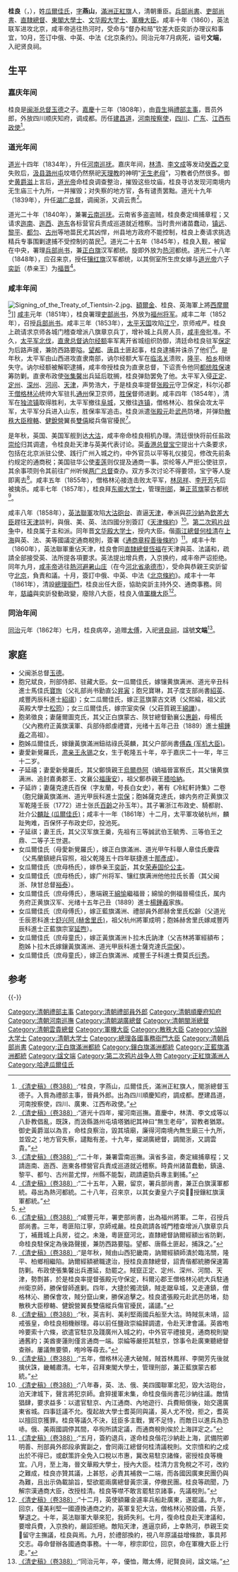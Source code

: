 {{Manchu name|[[瓜尔佳氏|瓜尔佳]]}}
{{明清人物信息框
|姓名 =桂良
|原名 =
|圖片名稱=
|圖片大小 =
|圖片說明 =
|最高職務 = 太子太保文華殿大學士內大臣
|國家 =大清
|爵位 =
|籍貫 =
|族裔 = [[滿洲|滿洲]]
|旗籍 = [[正紅旗|正紅旗]]
|府邸 =
|世系 = 
|字號 = 燕山
|室名 = 
|諡號 =文端
|出生日期 =乾隆五十年（1785年）
|出生地點 =
|逝世日期 = 同治元年（1862年）
|逝世地點 = [[京师|京师]][[顺天府|顺天府]]
|墓葬 =
|配偶 =
|親屬 =祖父：塞德立<br>父：玉德<br>岳父：肃亲王[[永锡|永锡]]<br>兄：大哥俊良、二哥斌良<br>弟：四弟岳良、五弟徵良、六弟法良<br>子：延禧、延祚、延祺、延祜<br>女婿：恭亲王[[奕訢|奕訢]]
|出身 = 
|經歷 = 
|著作 =
}}

'''桂良'''（{{lang-mnc|ᡤᡠᡳᠯᡳᠶᠠᠩ|v=guiliyang}}，{{bd|1785年||1862年|catIdx=G}}），姓[[瓜爾佳氏|瓜爾佳氏]]，[[表字|字]]'''燕山'''，[[滿洲正紅旗|滿洲正紅旗]]人，清朝重臣。[[兵部尚書|兵部尚書]]、[[吏部|吏部]][[尚書|尚書]]、[[直隸總督|直隸總督]]、[[東閣大學士|東閣大學士]]、[[文华殿大学士|文华殿大学士]]、[[軍機大臣|軍機大臣]]。咸丰十年（1860），英法联军进攻北京，咸丰帝逃往热河时，受命与“督办和局”钦差大臣奕訢办理议和事宜，10月，签订中俄、中英、中法《北京条约》。同治元年7月病死，谥号'''文端'''，入祀贤良祠。

== 生平 ==
=== 嘉庆年间 ===
桂良是[[闽浙总督|闽浙总督]][[玉德|玉德]]之子。[[嘉慶|嘉慶]]十三年（1808年），由[[貢生|貢生]]捐[[禮部|禮部]][[主事|主事]]，晋员外郎，外放四川顺庆知府，调成都。历任[[建昌道|建昌道]]，[[河南|河南]][[按察使|按察使]]，[[四川|四川]]、[[广东|广东]]、[[江西|江西]][[布政使|布政使]]<ref>[[s:清史稿/卷388|《清史稿》（卷388）]]:“桂良，字燕山，瓜爾佳氏，滿洲正紅旗人，閩浙總督玉德子。入貲為禮部主事，晉員外郎。出為四川順慶知府，調成都。歷建昌道，河南按察使，四川、廣東、江西布政使。”</ref>。

=== 道光年间 ===
[[道光|道光]]十四年（1834年），升任[[河南巡抚|河南巡抚]]。嘉庆年间，[[林清|林清]]、[[李文成|李文成]]等发动[[癸酉之变|癸酉之变]]失败后，[[汲县|汲县]][[潞州屯|潞州屯]]坟塔仍然祭祀[[天理教|天理教]]的神明“[[无生老母|无生老母]]”，习教者仍然很多。御史[[黄爵滋|黄爵滋]]上言后，[[道光帝|道光帝]]命桂良调查整治，摧毁这些坟庙，桂良寻访发现河南境内无生庙三十九所，一并摧毁；对失察的地方官，各有谴责罢黜。道光十九年（1839年），升任[[湖广总督|湖广总督]]，调闽浙，又调云贵<ref>[[s:清史稿/卷388|《清史稿》（卷388）]]:“道光十四年，擢河南巡撫。嘉慶中，林清、李文成等以八卦教倡亂，既誅，而汲縣潞州屯墳塔猶祀其神曰“無生老母”，習教者猶眾。御史黃爵滋以為言，命桂良察治，毀其墳廟，廉得河南境內無生廟三十九所，並毀之；地方官失察，譴黜有差。十九年，擢湖廣總督，調閩浙，又調雲貴。”</ref>。

道光二十年（1840年），兼署[[云南巡抚|云南巡抚]]。云南省多盗盗贼，桂良奏定缉捕章程；又请求[[迤南|迤南]]、[[迤西|迤西]]、[[迤东|迤东]]各标营官兵责成巡道就近稽察。当时贵州诸苗蠢动，[[镇远|镇远]]、[[黎平|黎平]]、[[都匀|都匀]]、[[古州|古州]]等地苗民尤其凶悍，州县地方政府不能控制，桂良上奏请求挑选精兵专事围剿逮捕不受控制的苗民<ref>[[s:清史稿/卷388|《清史稿》（卷388）]]:“二十年，兼署雲南巡撫。滇省多盜，奏定緝捕章程；又請迤南、迤西、迤東各標營官兵責成巡道就近稽察。時貴州諸苗蠢動，鎮遠、黎平、都勻、古州苗尤悍，州縣不能製，疏請遴勁兵專主剿捕。”</ref>。道光二十五年（1845年），桂良入觐，被留在中央，署理[[兵部尚书|兵部尚书]]，兼[[正白旗|正白旗]]汉军都统。旋即外放为[[热河|热河]]都统。道光二十八年（1848年），应召来京，授任[[镶红旗|镶红旗]]汉军都统，以其侧室所生庶女嫁与[[道光帝|道光帝]]六子[[奕訢|奕訢]]（恭亲王）为[[福晋|福晋]]<ref>[[s:清史稿/卷388|《清史稿》（卷388）]]:“二十五年，入覲，留京，署兵部尚書，兼正白旗漢軍都統。尋出為熱河都統。二十八年，召來京，以其女妻皇六子奕，授鑲紅旗漢軍都統。”</ref>。

=== 咸丰年间 ===
[[File:Signing_of_the_Treaty_of_Tientsin-2.jpg|thumb]]、[[額爾金|額爾金]]、桂良、英海軍上將[[迈克尔·西摩尔|西摩爾]]<ref>{{cite web|title=Antique Prints of China|url=http://www.philographikon.com/printschina.html|accessdate=2010-12-31|archive-date=2010-11-14|archive-url=https://web.archive.org/web/20101114025823/http://www.philographikon.com/printschina.html|dead-url=no}}</ref>]]
[[咸丰|咸丰]]元年（1851年），桂良署理[[吏部尚书|吏部尚书]]，外放为[[福州将军|福州将军]]。咸丰二年（1852年），召授[[兵部尚书|兵部尚书]]。咸丰三年（1853年），[[太平天国|太平天国]]攻陷[[江宁|江宁]]，京师戒严。桂良上疏请求京师各城门稽查增派八旗章京兵丁，增补城上兵房人员，[[咸丰帝|咸丰帝]]批准。不久，[[太平军北伐|太平军北伐]]，[[直隶总督|直隶总督]][[讷尔经额|讷尔经额]]率军离开省城组织防御，清廷命桂良驻军[[保定|保定]]为后路声援，兼防西路要隘。[[望都|望都]]、[[唐县|唐县]]土匪起事，桂良逮捕并诛杀了他们<ref>[[s:清史稿/卷388|《清史稿》（卷388）]]:“咸豐元年，署吏部尚書，出為福州將軍。二年，召授兵部尚書。三年，粵匪陷江寧，京師戒嚴。桂良疏請各城門稽查增派八旗章京兵丁，補葺城上兵房，從之。未幾，粵匪竄河北，直隸總督訥爾經額出省防剿，命桂良駐保定為後路聲援，兼防西路要隘。望都、唐縣土匪起，捕誅之。”</ref>。是年秋，太平军由山西进攻直隶南部，讷尔经额大军在[[临洺关|临洺关]]溃败，[[隆平|隆平]]、[[柏乡|柏乡]]相继失守。讷尔经额被解职逮捕，咸丰帝授桂良为直隶总督，下诏责令他同[[都统|都统]][[胜保|胜保]]速筹防剿。直隶布政使[[张集馨|张集馨]]出兵延后耽搁，桂良弹劾罢免了他。太平军入侵[[正定|正定]]、[[定州|定州]]、[[深州|深州]]、[[河间|河间]]、[[天津|天津]]，声势浩大，于是桂良率提督[[张殿元|张殿元]]守卫保定，科尔沁郡王[[僧格林沁|僧格林沁]]统帅大军驻扎[[通州|通州]]保卫京师，[[胜保|胜保]]督师进剿。咸丰四年（1854年），清军在[[独流镇|独流镇]]取得胜利，太平军撤往[[阜城|阜城]]，又撤往[[连镇|连镇]]，僧格林沁、胜保会攻太平军，太平军分兵进入山东，胜保率军追击。桂良派遣[[张殿元|张殿元]]赴[[武邑|武邑]]防堵，并弹劾[[散秩大臣|散秩大臣]][[穆輅|穆輅]]、[[健銳營|健銳營]]翼長[[雙僖|雙僖]]縱兵傷官擾民<ref>[[s:清史稿/卷388|《清史稿》（卷388）]]:“是年秋，賊由山西犯畿南，訥爾經額師潰於臨洺關，隆平、柏鄉相繼陷。訥爾經額褫職逮治，授桂良直隸總督，詔責偕都統勝保速籌防剿。布政使張集馨出兵遷延，劾罷之。賊竄正定、定州、深州、河間、天津，勢剽甚，於是桂良率提督張殿元守保定，科爾沁郡王僧格林沁統大兵駐通州衛京師，勝保督師進剿。四年，大捷於獨流鎮，賊走踞阜城，又走連鎮，僧格林沁、勝保會攻，賊分竄山東，勝保追擊之。桂良遣張殿元赴武邑防堵，劾散秩大臣穆輅、健銳營翼長雙僖縱兵傷官擾民，議譴。”</ref>。

是年秋，英国、美国军舰到达[[大沽|大沽]]，咸丰帝命桂良相机办理。清廷很快将前任盐政[[崇纶|崇纶]]归其调遣，令桂良赴天津与英美代表讨论。英[[香港总督|香港总督]][[宝宁|宝宁]]提出十六条要求，包括在北京派驻公使、践行广州入城之约，中外官员以平等礼仪接见，修改先前条约规定的通商税；美国驻华公使[[麦莲|麦莲]]则仅提及通商一事。崇纶等人严拒公使驻京，其余事项则令其前往广州听候[[两广总督|两广总督]]查办。双方多次讨论不得要领，宝宁等人旋即离去<ref>[[s:清史稿/卷388|《清史稿》（卷388）]]:“秋，英吉利、美利堅兩國兵船至大沽。時賊氛未靖，詔戒張皇，命桂良相機辦理。尋以前任鹽政崇綸歸調遣，令赴天津會議。英酋咆呤要索十六條，欲遣官駐京及踐廣州入城之約，中外官平禮接見，通商稅則變通舊約；美酋麥蓮則僅言通商一端。崇綸等嚴拒其駐京，馀事令赴廣東聽總督查辦。屢議無要領，咆呤等尋去。”</ref>。咸丰五年（1855年），僧格林沁接连击败太平军，[[林凤祥|林凤祥]]、[[李开芳|李开芳]]先后被擒杀。咸丰七年（1857年），桂良拜[[东阁大学士|东阁大学士]]，管理[[刑部|刑部]]，兼[[正蓝旗|正蓝旗]]蒙古都统<ref>[[s:清史稿/卷388|《清史稿》（卷388）]]:“五年，僧格林沁連大破賊，賊首林鳳祥、李開芳先後就擒伏誅，畿輔肅清。七年，召拜東閣大學士，管理刑部，兼正藍旗蒙古都統。”</ref>。

咸丰八年（1858年），[[英法聯軍|英法聯軍]]攻陷[[大沽砲台|大沽砲台]]、直逼[[天津|天津]]，奉派與[[花沙納|花沙納]]為[[欽差大臣|欽差大臣]]趕往[[天津|天津]]談判，與俄、美、英、法四國分別簽訂《[[天津條約|天津條約]]》<ref>[[s:清史稿/卷388|《清史稿》（卷388）]]:“八年春，英、法、俄、美四國聯軍北犯，毀大沽砲台，泊天津城下，聲言將犯京師。倉猝援軍未集，命桂良偕尚書花沙納往議。敵情猖肆，要求益多：以遣官駐京、內江通商、內地遊行、兵費賠償後，始交還廣東省城。四事廷議不允。復起故大學士耆英同與議，英人尤不悅，拒之，耆英以擅回京獲罪。桂良等議久不決，廷臣多主戰，實不足恃，而敵日以進兵為恐哧。俄、美兩國調停其間，卒徇所請定議，而通商稅則俟於上海詳定之。”</ref>。[[第二次鸦片战争|第二次鸦片战争]]中，桂良属于主和派。同年晋[[文华殿大学士|文华殿大学士]]，授内大臣。偕[[兩江總督|兩江總督]][[何桂清|何桂清]]在[[上海|上海]]與英、法、美等國議定通商稅則，簽署《[[通商章程善後條約|通商章程善後條約]]》<ref>[[s:清史稿/卷388|《清史稿》（卷388）]]:“五月，簽約退兵，遂命桂良偕花沙納赴上海，武備院卿明善、刑部員外郎段承實副之，會同兩江總督何桂清議稅則。文宗憤和約之成出於不得已，或獻策許全免入口稅以市惠，冀改易駐京諸條，密授桂良等機宜。八月，至上海，晉文華殿大學士，授內大臣。桂清力言免稅之不可，改約之難成，桂良亦贊其議，上甚怒，必責其補救一二端，而各國因廣東民團仍與為難，且出示偽載諭旨，堅欲罷兩廣總督黃宗漢，停撤民團。桂良等疏聞，乃解宗漢通商大臣，改授桂清。桂良等噤不敢言罷駐京諸事，先議稅則。”</ref>。咸丰十年（1860年），英法聯軍重佔天津，桂良會同[[直隸總督|直隸總督]][[恆福|恆福]]在天津與英、法議和，疏請全部接受英、法所提各項要求。英法提出增兵费，入京换约，咸丰帝严诏拒绝。同年九月，[[咸丰帝|咸丰帝]]逃往[[熱河|熱河]][[避暑山庄|避暑山庄]]（在今[[河北省|河北省]][[承德市|承德市]]），受命與恭親王奕訢留守[[北京|北京]]，負責和議。十月，簽訂中俄、中英、中法《[[北京條約|北京條約]]》。咸丰十一年（1861年），清設[[總理衙門|總理衙門]]，桂良出任大臣，協助奕訢主持外交、通商事務。同年，[[慈禧|慈禧]]與奕訢發動政變，廢除八大臣，桂良入值[[軍機大臣|軍機大臣]]<ref>[[s:清史稿/卷388|《清史稿》（卷388）]]:“十二月，英使額羅金遽率兵船赴廣東，遂罷議。九年，回京，僅美利堅一國遵換通商之約，英軍复犯大沽，僧格林沁預設備，兵至，擊退之。十年，英法聯軍大舉來犯，我師失利。七月，復命桂良赴天津議和，要增兵費，入京換約，嚴詔拒絕。敵陷天津，進逼京師，上幸熱河，恭親王奕留守主撫議，桂良與焉。九月，於禮部換約，視八年原議益增條款，事具邦交志。尋命督辦各國通商事務。十一年，穆宗即位，回京，命在軍機大臣上行走。”</ref>。

=== 同治年间 ===
[[同治|同治]]元年（1862年）七月，桂良病卒，追赠[[太傅|太傅]]，入祀[[贤良祠|贤良祠]]，諡號'''文端'''<ref>[[s:清史稿/卷388|《清史稿》（卷388）]]:“同治元年，卒，優恤，贈太傅，祀賢良祠，諡文端。”</ref>。

== 家庭 ==
*父闽浙总督[[玉德|玉德]]。
*胞兄斌良，刑部侍郎、驻藏大臣。女一瓜爾佳氏，嫁镶黄旗满洲、道光辛丑科進士馬佳氏[[寶珣|寶珣]]（父礼部尚书勤直公[[昇寅|昇寅]]；胞兄寶琳，其子度支部尚書[[紹英|紹英]]、咸豐丙辰科進士[[紹祺|紹祺]]）；女二瓜爾佳氏，嫁正蓝旗蒙古文琇（父熙綸，祖父武英殿大學士[[松筠|松筠]]）；女三瓜爾佳氏，嫁宗室奕保（父莊質親王[[綿譁|綿譁]]）。
*胞弟徵良；妻薩爾圖克氏，其父正白旗蒙古、陝甘總督勤襄公[[惠齡|惠齡]]，母楊氏（父內務府正黃旗漢軍、兵部侍郎虔禮寶，光绪十五年己丑（1889）進士[[楊鍾羲|楊鍾羲]]之高祖）。
*胞姊瓜爾佳氏，嫁鑲黃旗滿洲鈕祜祿氏英麟，其父户部尚書[[傅森_(军机大臣)|傅森 (军机大臣)]]。
*妻愛新覺羅氏，[[肃亲王|肃亲王]][[永锡|永锡]]之女，生于乾隆五十年，卒于嘉庆二十一年，年三十二岁。
*子延禧；妻愛新覺羅氏，其父鄭慎親王[[烏爾恭阿|烏爾恭阿]]（嫡福晉富察氏，其父镶黄旗满洲、追封嘉勇郡王、文襄公[[福康安|福康安]]），祖父鄭恭親王[[積哈納|積哈納]]。
*子延祚；妻薩克達氏百保（字友蘭，号長白女史），著有《冷紅軒詩集》二卷（胞兄鑲黃旗滿洲、道光甲辰科進士[[崇保|崇保]]；胞姊薩克達氏，嫁内务府正黄旗汉军乾隆壬辰（1772）进士张氏[[百齡|百齡]]之孙玉年）。其子署浙江布政史、騎都尉、壯介公[[麟趾_(瓜爾佳氏)|麟趾 (瓜爾佳氏)]]；咸丰十一年（1861年）十二月，太平軍攻破杭州，麟趾殉难，百保怀子布政史印，投池死。
*子延祺；妻王氏，其父汉军旗王羹，先祖有三等誠武伯王毓秀、三等伯王之鼎、二等子王世選。
*女瓜爾佳氏（母愛新覺羅氏），嫁正白旗滿洲、道光甲午科舉人章佳氏慶霖（父馬蘭鎮總兵容照，祖父乾隆五十四年联捷進士[[那彥成|那彥成]]）。
*女瓜爾佳氏（庶母杨氏），嫁恭亲王[[奕訢|奕訢]]，其女[[荣寿固伦公主|荣寿固伦公主]]。
*女瓜爾佳氏（庶母杨氏），嫁广州将军、镶红旗满洲他他拉氏长善（其父闽浙、陕甘总督[[裕泰|裕泰]]）。
*女瓜爾佳氏（庶母傅氏），惠端親王[[綿愉|綿愉]]繼福晉；綿愉的側福晉楊佳氏，属内务府正黄旗汉军、光绪十五年己丑（1889）進士[[楊鍾羲|楊鍾羲]]家族。
*女瓜爾佳氏（庶母傅氏），嫁正藍旗滿洲、禮部員外郎赫舍里氏松齡（父道光壬辰恩科進士[[舒兴阿_(赫舍里氏)|舒兴阿 (赫舍里氏)]]，祖父杭州將軍成明；胞姊赫舍里氏嫁咸豐丙辰科進士正藍旗宗室[[延煦|延煦]]）。
*女瓜爾佳氏（庶母童氏），嫁正黃旗滿洲卜拉木氏訥津（父吉林將軍經額布；胞姊卜拉木氏嫁鑲黃旗滿洲、道光甲辰科進士薩克達氏[[崇保|崇保]]）。
*女瓜爾佳氏（庶母童氏），嫁正白旗滿洲、咸豐壬子科進士費莫氏[[衍秀|衍秀]]。

== 参考 ==
{{Reflist}}
{{-}}
{{start box}}
{{s-off}}
{{succession box|[[特登額|特登額]]|[[阿靈阿|阿靈阿]]|[[清朝兵部尚書列表|清朝兵部滿尚書]]|<small>咸豐二年四月辛丑 - 咸豐三年九月丙午</small><br /><small>1852年6月8日 - 1853年10月6日</small>}}
{{end box}}

{{清朝入祀賢良祠}}
{{正紅旗滿洲哈達瓜爾佳氏}}

{{DEFAULTSORT:Gui桂}}
[[Category:清朝禮部主事|Category:清朝禮部主事]]
[[Category:清朝禮部員外郎|Category:清朝禮部員外郎]]
[[Category:清朝順慶府知府|Category:清朝順慶府知府]]
[[Category:清朝河南巡撫|Category:清朝河南巡撫]]
[[Category:清朝湖廣總督|Category:清朝湖廣總督]]
[[Category:清朝閩浙總督|Category:清朝閩浙總督]]
[[Category:清朝雲貴總督|Category:清朝雲貴總督]]
[[Category:軍機大臣|Category:軍機大臣]]
[[Category:散秩大臣|Category:散秩大臣]]
[[Category:協辦大学士|Category:協辦大学士]]
[[Category:清朝大学士|Category:清朝大学士]]
[[Category:總理各國事務衙門大臣|Category:總理各國事務衙門大臣]]
[[Category:清朝兵部尚書|Category:清朝兵部尚書]]
[[Category:正白旗滿洲都統|Category:正白旗滿洲都統]]
[[Category:鑲白旗滿洲都統|Category:鑲白旗滿洲都統]]
[[Category:正藍旗滿洲都統|Category:正藍旗滿洲都統]]
[[Category:諡文端|Category:諡文端]]
[[Category:第二次鸦片战争人物|Category:第二次鸦片战争人物]]
[[Category:正紅旗滿洲人|Category:正紅旗滿洲人]]
[[Category:哈達瓜爾佳氏|Category:哈達瓜爾佳氏]]